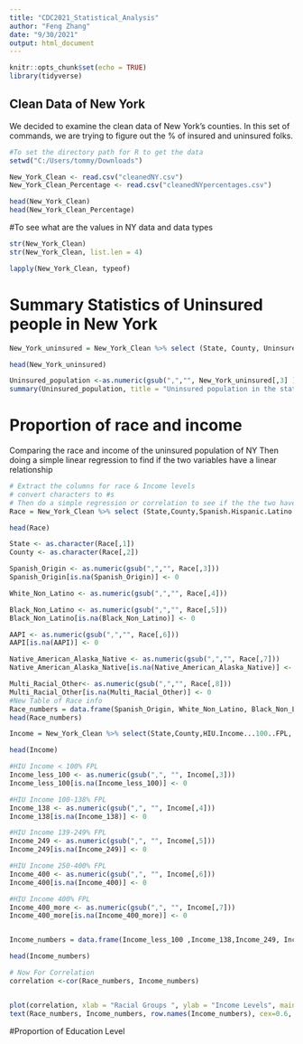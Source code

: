 ---
title: "CDC2021_Statistical_Analysis"
author: "Feng Zhang"
date: "9/30/2021"
output: html_document
---
```{r setup, include=FALSE}
knitr::opts_chunk$set(echo = TRUE)
library(tidyverse)
```
## Clean Data of New York 
We decided to examine the clean data of New York's counties. In this set of commands, we are trying to figure out the % of insured and uninsured folks. 

```{r}
#To set the directory path for R to get the data
setwd("C:/Users/tommy/Downloads")

New_York_Clean <- read.csv("cleanedNY.csv")
New_York_Clean_Percentage <- read.csv("cleanedNYpercentages.csv")

head(New_York_Clean)
head(New_York_Clean_Percentage)

```

#To see what are the values in NY data and data types
```{r}
str(New_York_Clean)
str(New_York_Clean, list.len = 4)

lapply(New_York_Clean, typeof)
```


# Summary Statistics of Uninsured people in New York
```{r}
New_York_uninsured = New_York_Clean %>% select (State, County, Uninsured.Population..Excluding.Undocumented.)

head(New_York_uninsured)

Uninsured_population <-as.numeric(gsub(",","", New_York_uninsured[,3] ))
summary(Uninsured_population, title = "Uninsured population in the state of New York")

```
# Proportion of race and income 
Comparing the race and income of the uninsured population of NY
Then doing a simple linear regression to find if the two variables have a linear relationship 
```{r}
# Extract the columns for race & Income levels
# convert characters to #s
# Then do a simple regression or correlation to see if the the two have a relationship
Race = New_York_Clean %>% select (State,County,Spanish.Hispanic.Latino.Origin, White.Non.Latino, Black.Non.Latino, Asian...Native.Hawaiian...Pac.Is, American.Indian...Alaska.Native, Multi.racial.or.Other)

head(Race)

State <- as.character(Race[,1])
County <- as.character(Race[,2])

Spanish_Origin <- as.numeric(gsub(",","", Race[,3]))
Spanish_Origin[is.na(Spanish_Origin)] <- 0

White_Non_Latino <- as.numeric(gsub(",","", Race[,4]))

Black_Non_Latino <- as.numeric(gsub(",","", Race[,5]))
Black_Non_Latino[is.na(Black_Non_Latino)] <- 0

AAPI <- as.numeric(gsub(",","", Race[,6]))
AAPI[is.na(AAPI)] <- 0

Native_American_Alaska_Native <- as.numeric(gsub(",","", Race[,7]))
Native_American_Alaska_Native[is.na(Native_American_Alaska_Native)] <- 0

Multi_Racial_Other<- as.numeric(gsub(",","", Race[,8]))
Multi_Racial_Other[is.na(Multi_Racial_Other)] <- 0
#New Table of Race info
Race_numbers = data.frame(Spanish_Origin, White_Non_Latino, Black_Non_Latino, AAPI, Native_American_Alaska_Native, Multi_Racial_Other)  
head(Race_numbers)


```

```{r}
Income = New_York_Clean %>% select(State,County,HIU.Income...100..FPL, HIU.Income.100.138..FPL, HIU.Income.139.249..FPL, HIU.Income.250.400..FPL, HIU.Income.400..FPL)

head(Income)

#HIU Income < 100% FPL
Income_less_100 <- as.numeric(gsub(",", "", Income[,3]))
Income_less_100[is.na(Income_less_100)] <- 0

#HIU Income 100-138% FPL
Income_138 <- as.numeric(gsub(",", "", Income[,4]))
Income_138[is.na(Income_138)] <- 0

#HIU Income 139-249% FPL
Income_249 <- as.numeric(gsub(",", "", Income[,5]))
Income_249[is.na(Income_249)] <- 0

#HIU Income 250-400% FPL
Income_400 <- as.numeric(gsub(",", "", Income[,6]))
Income_400[is.na(Income_400)] <- 0

#HIU Income 400% FPL
Income_400_more <- as.numeric(gsub(",", "", Income[,7]))
Income_400_more[is.na(Income_400_more)] <- 0


Income_numbers = data.frame(Income_less_100 ,Income_138,Income_249, Income_400, Income_400_more)

head(Income_numbers)


```
```{r}
# Now For Correlation
correlation <-cor(Race_numbers, Income_numbers)


plot(correlation, xlab = "Racial Groups ", ylab = "Income Levels", main = "Racial groups vs. Income levels")
text(Race_numbers, Income_numbers, row.names(Income_numbers), cex=0.6, pos=4, col="red")
```

#Proportion of Education Level

```{r}

```
